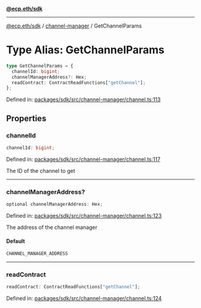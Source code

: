 [**@ecp.eth/sdk**](../../index.mdx)

***

[@ecp.eth/sdk](/sdk-reference/index.mdx) / [channel-manager](/sdk-reference/channel-manager/index.mdx) / GetChannelParams

# Type Alias: GetChannelParams

```ts
type GetChannelParams = {
  channelId: bigint;
  channelManagerAddress?: Hex;
  readContract: ContractReadFunctions["getChannel"];
};
```

Defined in: [packages/sdk/src/channel-manager/channel.ts:113](https://github.com/ecp-eth/comments-monorepo/blob/main/packages/sdk/src/channel-manager/channel.ts#L113)

## Properties

### channelId

```ts
channelId: bigint;
```

Defined in: [packages/sdk/src/channel-manager/channel.ts:117](https://github.com/ecp-eth/comments-monorepo/blob/main/packages/sdk/src/channel-manager/channel.ts#L117)

The ID of the channel to get

***

### channelManagerAddress?

```ts
optional channelManagerAddress: Hex;
```

Defined in: [packages/sdk/src/channel-manager/channel.ts:123](https://github.com/ecp-eth/comments-monorepo/blob/main/packages/sdk/src/channel-manager/channel.ts#L123)

The address of the channel manager

#### Default

```ts
CHANNEL_MANAGER_ADDRESS
```

***

### readContract

```ts
readContract: ContractReadFunctions["getChannel"];
```

Defined in: [packages/sdk/src/channel-manager/channel.ts:124](https://github.com/ecp-eth/comments-monorepo/blob/main/packages/sdk/src/channel-manager/channel.ts#L124)
